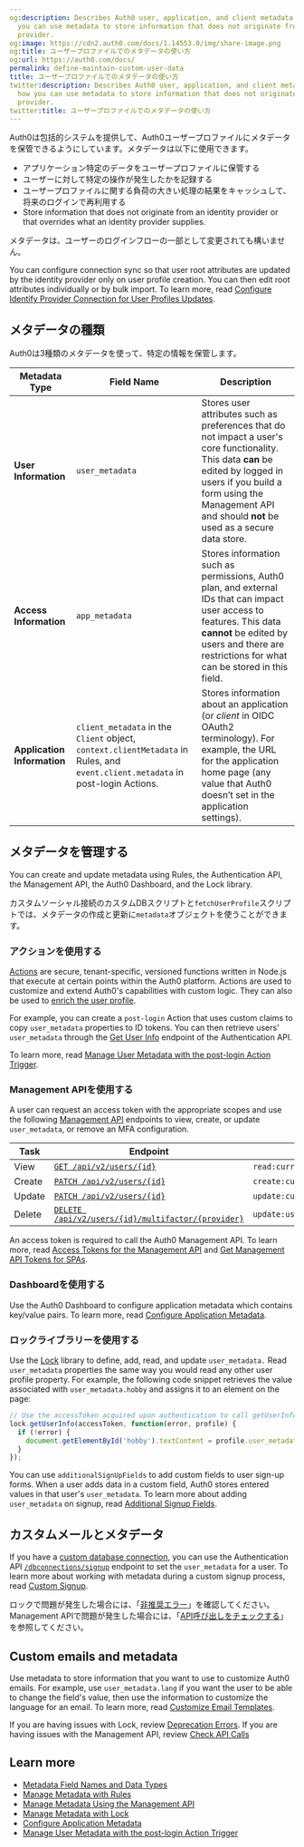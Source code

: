 ```yaml
---
og:description: Describes Auth0 user, application, and client metadata. Learn how
  you can use metadata to store information that does not originate from an identity
  provider.
og:image: https://cdn2.auth0.com/docs/1.14553.0/img/share-image.png
og:title: ユーザープロファイルでのメタデータの使い方
og:url: https://auth0.com/docs/
permalink: define-maintain-custom-user-data
title: ユーザープロファイルでのメタデータの使い方
twitter:description: Describes Auth0 user, application, and client metadata. Learn
  how you can use metadata to store information that does not originate from an identity
  provider.
twitter:title: ユーザープロファイルでのメタデータの使い方
---
```


Auth0は包括的システムを提供して、Auth0ユーザープロファイルにメタデータを保管できるようにしています。メタデータは以下に使用できます。

* アプリケーション特定のデータをユーザープロファイルに保管する
* ユーザーに対して特定の操作が発生したかを記録する
* ユーザープロファイルに関する負荷の大きい処理の結果をキャッシュして、将来のログインで再利用する
* Store information that does not originate from an <Tooltip tip="Identity Provider (IdP): Service that stores and manages digital identities." cta="View Glossary" href="/docs/glossary?term=identity+provider">identity provider</Tooltip> or that overrides what an identity provider supplies.

メタデータは、ユーザーのログインフローの一部として変更されても構いません。

You can configure connection sync so that user root attributes are updated by the identity provider only on user profile creation. You can then edit root attributes individually or by bulk import. To learn more, read [Configure Identify Provider Connection for User Profiles Updates](/docs/manage-users/user-accounts/user-profiles/configure-connection-sync-with-auth0).

## メタデータの種類

Auth0は3種類のメタデータを使って、特定の情報を保管します。

<table class="table"><thead>
<tr>
<th><strong>Metadata Type</strong></th>
<th><strong>Field Name</strong></th>
<th><strong>Description</strong></th>
</tr>
</thead>
<tbody>
<tr>
<td><strong>User Information</strong></td>
<td><code>user_metadata</code></td>
<td>Stores user attributes such as preferences that do not impact a user's core functionality. This data <strong>can</strong> be edited by logged in users if you build a form using the Management API and should <strong>not</strong> be used as a secure data store.</td>
</tr>
<tr>
<td><strong>Access Information</strong></td>
<td><code>app_metadata</code></td>
<td>Stores information such as permissions, Auth0 plan, and external IDs that can impact user access to features. This data <strong>cannot</strong> be edited by users and there are restrictions for what can be stored in this field.</td>
</tr>
<tr>
<td><strong>Application Information</strong></td>
<td><code>client_metadata</code> in the <code>Client</code> object, <code>context.clientMetadata</code> in Rules, and <code>event.client.metadata</code> in post-login Actions.</td>
<td>Stores information about an application (or <em>client</em> in OIDC OAuth2 terminology). For example, the URL for the application home page (any value that Auth0 doesn’t set in the application settings).</td>
</tr>
</tbody>
</table>

## メタデータを管理する

You can create and update metadata using Rules, the Authentication API, the <Tooltip tip="Management API: A product to allow customers to perform administrative tasks." cta="View Glossary" href="/docs/glossary?term=Management+API">Management API</Tooltip>, the <Tooltip tip="Auth0 Dashboard: Auth0's main product to configure your services." cta="View Glossary" href="/docs/glossary?term=Auth0+Dashboard">Auth0 Dashboard</Tooltip>, and the Lock library.

カスタムソーシャル接続のカスタムDBスクリプトと`fetchUserProfile`スクリプトでは、メタデータの作成と更新に`metadata`オブジェクトを使うことができます。

### アクションを使用する

[Actions](/docs/customize/actions) are secure, tenant-specific, versioned functions written in Node.js that execute at certain points within the Auth0 platform. Actions are used to customize and extend Auth0's capabilities with custom logic. They can also be used to [enrich the user profile](/docs/customize/actions/explore-triggers/signup-and-login-triggers/login-trigger#enrich-the-user-profile).

For example, you can create a `post-login` Action that uses custom claims to copy `user_metadata` properties to <Tooltip tip="ID Token: Credential meant for the client itself, rather than for accessing a resource." cta="View Glossary" href="/docs/glossary?term=ID+tokens">ID tokens</Tooltip>. You can then retrieve users' `user_metadata` through the [Get User Info](https://auth0.com/docs/api/authentication#get-user-info) endpoint of the Authentication API.

To learn more, read [Manage User Metadata with the post-login Action Trigger](/docs/manage-users/user-accounts/metadata/manage-user-metadata).

### Management APIを使用する

A user can request an <Tooltip tip="Access Token: Authorization credential, in the form of an opaque string or JWT, used to access an API." cta="View Glossary" href="/docs/glossary?term=access+token">access token</Tooltip> with the appropriate scopes and use the following [Management API](https://auth0.com/docs/api/management/v2) endpoints to view, create, or update `user_metadata`, or remove an <Tooltip tip="Multi-factor authentication (MFA): User authentication process that uses a factor in addition to username and password such as a code via SMS." cta="View Glossary" href="/docs/glossary?term=MFA">MFA</Tooltip> configuration.

<table class="table"><thead>
<tr>
<th><strong>Task</strong></th>
<th><strong>Endpoint</strong></th>
<th><strong>Scope</strong></th>
</tr>
</thead>
<tbody>
<tr>
<td>View</td>
<td><a href="https://auth0.com/docs/api/management/v2#!/Users/get_users_by_id"><code>GET /api/v2/users/{id}</code></a></td>
<td><code>read:current_user</code></td>
</tr>
<tr>
<td>Create</td>
<td><a href="https://auth0.com/docs/api/management/v2#!/Users/post_users"><code>PATCH /api/v2/users/{id}</code></a></td>
<td><code>create:current_user_metadata</code></td>
</tr>
<tr>
<td>Update</td>
<td><a href="https://auth0.com/docs/api/management/v2#!/Users/patch_users_by_id"><code>PATCH /api/v2/users/{id}</code></a></td>
<td><code>update:current_user_metadata</code></td>
</tr>
<tr>
<td>Delete</td>
<td><a href="https://auth0.com/docs/api/management/v2#!/Users/delete_multifactor_by_provider"><code>DELETE /api/v2/users/{id}/multifactor/{provider}</code></a></td>
<td><code>update:users</code></td>
</tr>
</tbody>
</table>

An access token is required to call the Auth0 Management API. To learn more, read [Access Tokens for the Management API](https://auth0.com/docs/api/management/v2/tokens) and [Get Management API Tokens for SPAs](https://auth0.com/docs/api/management/v2/get-access-tokens-for-spas).

### Dashboardを使用する

Use the Auth0 Dashboard to configure application metadata which contains key/value pairs. To learn more, read [Configure Application Metadata](/docs/get-started/applications/configure-application-metadata).

### ロックライブラリーを使用する

Use the [Lock](/docs/libraries/lock) library to define, add, read, and update `user_metadata.` Read `user_metadata` properties the same way you would read any other user profile property. For example, the following code snippet retrieves the value associated with `user_metadata.hobby` and assigns it to an element on the page:

```javascript lines
// Use the accessToken acquired upon authentication to call getUserInfo
lock.getUserInfo(accessToken, function(error, profile) {
  if (!error) {
    document.getElementById('hobby').textContent = profile.user_metadata.hobby;
  }
});
```






You can use `additionalSignUpFields` to add custom fields to user sign-up forms. When a user adds data in a custom field, Auth0 stores entered values in that user's `user_metadata`. To learn more about adding `user_metadata` on signup, read [Additional Signup Fields](/docs/libraries/lock/lock-configuration#additionalsignupfields-array-).

## カスタムメールとメタデータ

If you have a [custom database connection](/docs/authenticate/database-connections#using-your-own-user-store), you can use the Authentication API [`/dbconnections/signup`](https://auth0.com/docs/api/authentication?shell#signup) endpoint to set the `user_metadata` for a user. To learn more about working with metadata during a custom signup process, read [Custom Signup](/docs/libraries/custom-signup).

ロックで問題が発生した場合には、「[非推奨エラー](/troubleshoot/troubleshoot-basic/check-deprecation-errors)」を確認してください。Management APIで問題が発生した場合には、「[API呼び出しをチェックする](/troubleshoot/troubleshoot-authentication/check-api-calls)」を参照してください。

## Custom emails and metadata

Use metadata to store information that you want to use to customize Auth0 emails. For example, use `user_metadata.lang` if you want the user to be able to change the field's value, then use the information to customize the language for an email. To learn more, read [Customize Email Templates](/docs/customize/email/email-templates).

If you are having issues with Lock, review [Deprecation Errors](/docs/troubleshoot/basic-issues/check-deprecation-errors). If you are having issues with the Management API, review [Check API Calls](/docs/troubleshoot/authentication-issues/check-api-calls)

## Learn more

* [Metadata Field Names and Data Types](/docs/manage-users/user-accounts/metadata/metadata-fields-data)
* [Manage Metadata with Rules](/docs/manage-users/user-accounts/metadata/manage-metadata-rules)
* [Manage Metadata Using the Management API](/docs/manage-users/user-accounts/metadata/manage-metadata-api)
* [Manage Metadata with Lock](/docs/manage-users/user-accounts/metadata/manage-metadata-lock)
* [Configure Application Metadata](/docs/get-started/applications/configure-application-metadata)
* [Manage User Metadata with the post-login Action Trigger](/docs/manage-users/user-accounts/metadata/manage-user-metadata)